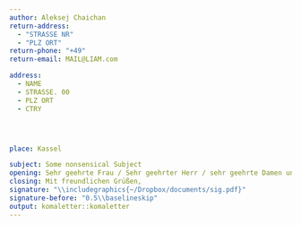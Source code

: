 ```yaml
---
author: Aleksej Chaichan
return-address:
  - "STRASSE NR"
  - "PLZ ORT"
return-phone: "+49"
return-email: MAIL@LIAM.com

address:
  - NAME
  - STRASSE. 00
  - PLZ ORT
  - CTRY




place: Kassel

subject: Some nonsensical Subject
opening: Sehr geehrte Frau / Sehr geehrter Herr / sehr geehrte Damen und Herren,
closing: Mit freundlichen Grüßen,
signature: "\\includegraphics{~/Dropbox/documents/sig.pdf}"
signature-before: "0.5\\baselineskip"
output: komaletter::komaletter
---
```

